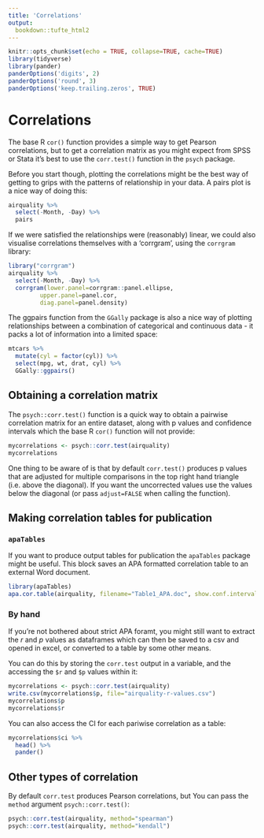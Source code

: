 ```yaml
---
title: 'Correlations'
output:
  bookdown::tufte_html2
---
```


```r
knitr::opts_chunk$set(echo = TRUE, collapse=TRUE, cache=TRUE)
library(tidyverse)
library(pander)
panderOptions('digits', 2)
panderOptions('round', 3)
panderOptions('keep.trailing.zeros', TRUE)

```


# Correlations


The base R `cor()` function provides a simple way to get Pearson correlations, but to get a correlation matrix as you might expect from SPSS or Stata it's best to use the ``corr.test()`` function in the `psych` package.

Before you start though, plotting the correlations might be the best way of getting to grips with the patterns of relationship in your data.  A pairs plot is a nice way of doing this:


```r
airquality %>% 
  select(-Month, -Day) %>% 
  pairs
```


If we were satisfied the relationships were (reasonably) linear, we could also visualise correlations themselves with a 'corrgram', using the `corrgram` library:


```r
library("corrgram")
airquality %>% 
  select(-Month, -Day) %>% 
  corrgram(lower.panel=corrgram::panel.ellipse,
         upper.panel=panel.cor,
         diag.panel=panel.density)

```


The ggpairs function from the `GGally` package is also a nice way of plotting relationships between a combination of categorical and continuous data - it packs a lot of information into a limited space:


```r
mtcars %>% 
  mutate(cyl = factor(cyl)) %>% 
  select(mpg, wt, drat, cyl) %>% 
  GGally::ggpairs()

```



## Obtaining a correlation matrix


The `psych::corr.test()` function is a quick way to obtain a pairwise correlation matrix for an entire dataset, along with p values and confidence intervals which the base R `cor()` function will not provide:


```r
mycorrelations <- psych::corr.test(airquality)
mycorrelations
```


One thing to be aware of is that by default `corr.test()` produces p values that are adjusted for multiple comparisons in the top right hand triangle (i.e. above the diagonal). If you want the uncorrected values use the values below the diagonal (or pass `adjust=FALSE` when calling the function). 


## Making correlation tables for publication


### `apaTables`
If you want to produce output tables for publication the `apaTables` package might be useful. This block saves an APA formatted correlation table to an external Word document.

```r
library(apaTables)
apa.cor.table(airquality, filename="Table1_APA.doc", show.conf.interval=F)
```


### By hand

If you're not bothered about strict APA foramt, you might still want to extract the *r* and *p* values as dataframes which can then be saved to a csv and opened in excel, or converted to a table by some other means. 

You can do this by storing the `corr.test` output in a variable, and the accessing the `$r` and `$p` values within it:


```r
mycorrelations <- psych::corr.test(airquality)
write.csv(mycorrelations$p, file="airquality-r-values.csv")
mycorrelations$p 
mycorrelations$r 
```


You can also access the CI for each pariwise correlation as a table:

```r
mycorrelations$ci %>% 
  head() %>% 
  pander()
```


## Other types of correlation

By default `corr.test` produces Pearson correlations, but You can pass the `method` argument `psych::corr.test()`:

```r
psych::corr.test(airquality, method="spearman")
psych::corr.test(airquality, method="kendall")
```





